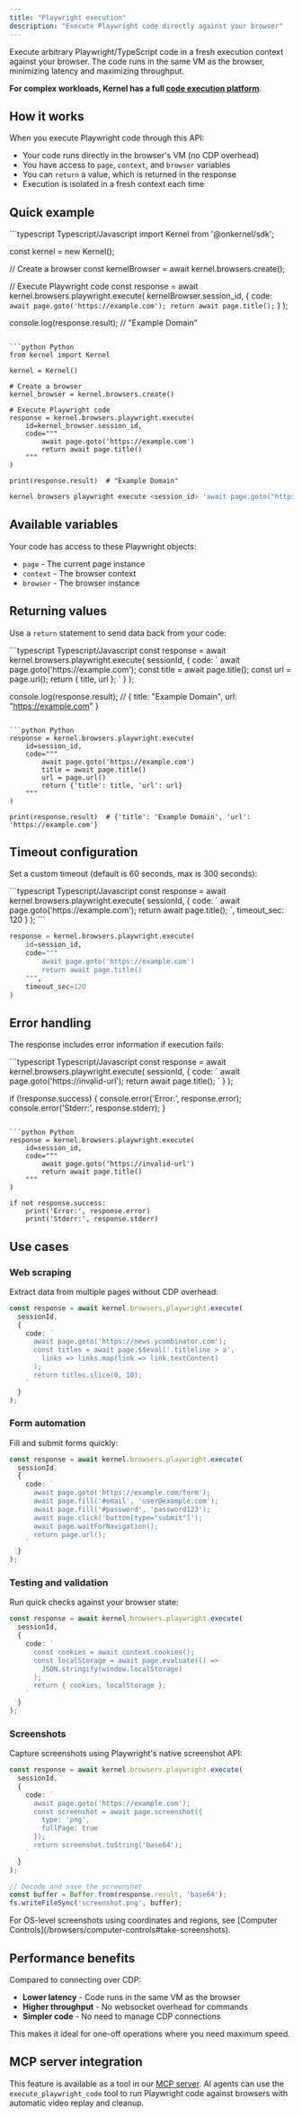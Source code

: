 ```yaml
---
title: "Playwright execution"
description: "Execute Playwright code directly against your browser"
---
```


Execute arbitrary Playwright/TypeScript code in a fresh execution context against your browser. The code runs in the same VM as the browser, minimizing latency and maximizing throughput.

**For complex workloads, Kernel has a full [code execution platform](/apps)**.

## How it works

When you execute Playwright code through this API:
- Your code runs directly in the browser's VM (no CDP overhead)
- You have access to `page`, `context`, and `browser` variables
- You can `return` a value, which is returned in the response
- Execution is isolated in a fresh context each time

## Quick example

<CodeGroup>
```typescript Typescript/Javascript
import Kernel from '@onkernel/sdk';

const kernel = new Kernel();

// Create a browser
const kernelBrowser = await kernel.browsers.create();

// Execute Playwright code
const response = await kernel.browsers.playwright.execute(
  kernelBrowser.session_id,
  {
    code: `
      await page.goto('https://example.com');
      return await page.title();
    `
  }
);

console.log(response.result); // "Example Domain"
```

```python Python
from kernel import Kernel

kernel = Kernel()

# Create a browser
kernel_browser = kernel.browsers.create()

# Execute Playwright code
response = kernel.browsers.playwright.execute(
    id=kernel_browser.session_id,
    code="""
        await page.goto('https://example.com')
        return await page.title()
    """
)

print(response.result)  # "Example Domain"
```

```bash CLI
kernel browsers playwright execute <session_id> 'await page.goto("https://www.onkernel.com"); return page.title();'
```
</CodeGroup>

## Available variables

Your code has access to these Playwright objects:

- `page` - The current page instance
- `context` - The browser context
- `browser` - The browser instance

## Returning values

Use a `return` statement to send data back from your code:

<CodeGroup>
```typescript Typescript/Javascript
const response = await kernel.browsers.playwright.execute(
  sessionId,
  {
    code: `
      await page.goto('https://example.com');
      const title = await page.title();
      const url = page.url();
      return { title, url };
    `
  }
);

console.log(response.result); // { title: "Example Domain", url: "https://example.com" }
```

```python Python
response = kernel.browsers.playwright.execute(
    id=session_id,
    code="""
        await page.goto('https://example.com')
        title = await page.title()
        url = page.url()
        return {'title': title, 'url': url}
    """
)

print(response.result)  # {'title': 'Example Domain', 'url': 'https://example.com'}
```
</CodeGroup>

## Timeout configuration

Set a custom timeout (default is 60 seconds, max is 300 seconds):

<CodeGroup>
```typescript Typescript/Javascript
const response = await kernel.browsers.playwright.execute(
  sessionId,
  {
    code: `
      await page.goto('https://example.com');
      return await page.title();
    `,
    timeout_sec: 120
  }
);
```

```python Python
response = kernel.browsers.playwright.execute(
    id=session_id,
    code="""
        await page.goto('https://example.com')
        return await page.title()
    """,
    timeout_sec=120
)
```
</CodeGroup>

## Error handling

The response includes error information if execution fails:

<CodeGroup>
```typescript Typescript/Javascript
const response = await kernel.browsers.playwright.execute(
  sessionId,
  {
    code: `
      await page.goto('https://invalid-url');
      return await page.title();
    `
  }
);

if (!response.success) {
  console.error('Error:', response.error);
  console.error('Stderr:', response.stderr);
}
```

```python Python
response = kernel.browsers.playwright.execute(
    id=session_id,
    code="""
        await page.goto('https://invalid-url')
        return await page.title()
    """
)

if not response.success:
    print('Error:', response.error)
    print('Stderr:', response.stderr)
```
</CodeGroup>

## Use cases

### Web scraping
Extract data from multiple pages without CDP overhead:

```typescript
const response = await kernel.browsers.playwright.execute(
  sessionId,
  {
    code: `
      await page.goto('https://news.ycombinator.com');
      const titles = await page.$$eval('.titleline > a', 
        links => links.map(link => link.textContent)
      );
      return titles.slice(0, 10);
    `
  }
);
```

### Form automation
Fill and submit forms quickly:

```typescript
const response = await kernel.browsers.playwright.execute(
  sessionId,
  {
    code: `
      await page.goto('https://example.com/form');
      await page.fill('#email', 'user@example.com');
      await page.fill('#password', 'password123');
      await page.click('button[type="submit"]');
      await page.waitForNavigation();
      return page.url();
    `
  }
);
```

### Testing and validation
Run quick checks against your browser state:

```typescript
const response = await kernel.browsers.playwright.execute(
  sessionId,
  {
    code: `
      const cookies = await context.cookies();
      const localStorage = await page.evaluate(() => 
        JSON.stringify(window.localStorage)
      );
      return { cookies, localStorage };
    `
  }
);
```

### Screenshots
Capture screenshots using Playwright's native screenshot API:

```typescript
const response = await kernel.browsers.playwright.execute(
  sessionId,
  {
    code: `
      await page.goto('https://example.com');
      const screenshot = await page.screenshot({ 
        type: 'png',
        fullPage: true 
      });
      return screenshot.toString('base64');
    `
  }
);

// Decode and save the screenshot
const buffer = Buffer.from(response.result, 'base64');
fs.writeFileSync('screenshot.png', buffer);
```

<Note>
For OS-level screenshots using coordinates and regions, see [Computer Controls](/browsers/computer-controls#take-screenshots).
</Note>

## Performance benefits

Compared to connecting over CDP:
- **Lower latency** - Code runs in the same VM as the browser
- **Higher throughput** - No websocket overhead for commands
- **Simpler code** - No need to manage CDP connections

This makes it ideal for one-off operations where you need maximum speed.

## MCP server integration

This feature is available as a tool in our [MCP server](/reference/mcp-server). AI agents can use the `execute_playwright_code` tool to run Playwright code against browsers with automatic video replay and cleanup.
